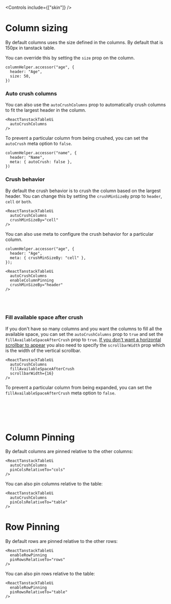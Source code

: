  
 
<Meta of={RttuiStories} />

<Controls include={["skin"]} />

# Column sizing
By default columns uses the size defined in the columns. By default that is 150px in tanstack table.

You can override this by setting the `size` prop on the column.
```tsx
columnHelper.accessor("age", {
  header: "Age",
  size: 50,
})
```

<Canvas of={RttuiStories.Basic} />

### Auto crush columns

You can also use the `autoCrushColumns` prop to automatically crush columns to fit the largest header in the column.

```tsx
<ReactTanstackTableUi
  autoCrushColumns
/>
```

To prevent a particular column from being crushed, you can set the `autoCrush` meta option to `false`.

```tsx
columnHelper.accessor("name", {
  header: "Name",
  meta: { autoCrush: false },
})
```

<Canvas of={RttuiStories.AutoCrushColumnsExceptName} />

### Crush behavior

By default the crush behavior is to crush the column based on the largest header.
You can change this by setting the `crushMinSizeBy` prop to `header`, `cell` or `both`.

```tsx
<ReactTanstackTableUi
  autoCrushColumns
  crushMinSizeBy="cell"
/>
```

<Story of={RttuiStories.SizeByLargestHeader} />

You can also use meta to configure the crush behavior for a particular column.

```tsx
columnHelper.accessor("age", {
  header: "Age",
  meta: { crushMinSizeBy: "cell" },
});

<ReactTanstackTableUi
  autoCrushColumns
  enableColumnPinning
  crushMinSizeBy="header"
/>
```

<Story of={RttuiStories.SizeByLargestHeaderWithMeta} />

<br /><br />


### Fill available space after crush

If you don't have so many columns and you want the columns to fill all the available space,
you can set the `autoCrushColumns` prop to `true` and set the `fillAvailableSpaceAfterCrush` prop to `true`.
[If you don't want a horizontal scrollbar to appear](?path=/docs/reacttanstacktableui--scrollbarwidthspecified) you also need to specify the `scrollbarWidth` prop which is the width of the vertical scrollbar.


```tsx
<ReactTanstackTableUi
  autoCrushColumns
  fillAvailableSpaceAfterCrush
  scrollbarWidth={16}
/>
```

To prevent a particular column from being expanded, you can set the `fillAvailableSpaceAfterCrush` meta option to `false`.

```ts
columnHelper.accessor("name", {
  header: "Name",
  meta: { fillAvailableSpaceAfterCrush: false },
})
```

<Canvas of={RttuiStories.FillAvailableSpaceAfterCrushExceptName} />

# Column Pinning
 
By default columns are pinned relative to the other columns:
 
<Story of={RttuiStories.PinRelativeToCols} />

```tsx
<ReactTanstackTableUi
  autoCrushColumns
  pinColsRelativeTo="cols"
/>
```

You can also pin columns relative to the table:

<Story of={RttuiStories.PinRelativeToTable} />

```tsx
<ReactTanstackTableUi
  autoCrushColumns
  pinColsRelativeTo="table"
/>
```

# Row Pinning

By default rows are pinned relative to the other rows:

<Story of={RttuiStories.CanPinRowsRelativeToRows} />

```tsx
<ReactTanstackTableUi
  enableRowPinning
  pinRowsRelativeTo="rows"
/>
```

You can also pin rows relative to the table:

<Story of={RttuiStories.CanPinRowsRelativeToTable} />

```tsx
<ReactTanstackTableUi
  enableRowPinning
  pinRowsRelativeTo="table"
/>
```